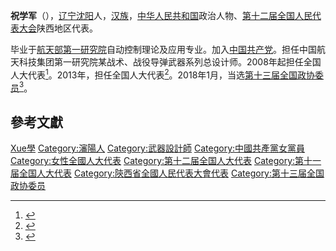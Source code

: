'''祝学军'''（{{bd|1962年12月||}}），[[辽宁|辽宁]][[沈阳|沈阳]]人，[[汉族|汉族]]，[[中华人民共和国|中华人民共和国]]政治人物、[[第十二届全国人民代表大会|第十二届全国人民代表大会]]陕西地区代表。

毕业于[[航天部第一研究院|航天部第一研究院]]自动控制理论及应用专业。加入[[中国共产党|中国共产党]]。担任中国航天科技集团第一研究院某战术、战役导弹武器系列总设计师。2008年起担任全国人大代表<ref>{{cite news|title=全国人大代表信息-祝学军|url= http://210.82.31.1:8084/delegate/viewDelegate.action?dbid=111761|accessdate=2013-04-05|newspaper=全国人大网}}</ref>。2013年，担任全国人大代表<ref>{{cite news|title=全国人大代表信息-祝学军|url= http://210.82.31.1:8084/delegate/viewDelegate.action?dbid=122477|accessdate=2013-04-05|newspaper=全国人大网}}</ref>。2018年1月，当选[[中国人民政治协商会议第十三届全国委员会委员名单|第十三届全国政协委员]]<ref>{{Cite web|url=http://sports.163.com/18/0126/06/D92BRKK400051C89.html|title=中国人民政治协商会议第十三届全国委员会委员名单|accessdate=2018-01-26|last=|work=网易|archive-url=https://web.archive.org/web/20180127143232/http://sports.163.com/18/0126/06/D92BRKK400051C89.html|archive-date=2018-01-27|dead-url=yes}}</ref>。

== 參考文獻 ==
{{reflist}}

{{中国政治人物小作品}}
{{中国科学院技术科学部院士}}

{{Authority control}}
{{DEFAULTSORT:Zhu祝}}
[[Category:祝姓|Xue學]]
[[Category:瀋陽人|Category:瀋陽人]]
[[Category:武器設計師|Category:武器設計師]]
[[Category:中國共產黨女黨員|Category:中國共產黨女黨員]]
[[Category:女性全國人大代表|Category:女性全國人大代表]]
[[Category:第十二届全国人大代表|Category:第十二届全国人大代表]]
[[Category:第十一届全国人大代表|Category:第十一届全国人大代表]]
[[Category:陝西省全國人民代表大會代表|Category:陝西省全國人民代表大會代表]]
[[Category:第十三届全国政协委员|Category:第十三届全国政协委员]]